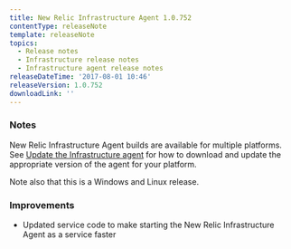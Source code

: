 ```yaml
---
title: New Relic Infrastructure Agent 1.0.752
contentType: releaseNote
template: releaseNote
topics:
  - Release notes
  - Infrastructure release notes
  - Infrastructure agent release notes
releaseDateTime: '2017-08-01 10:46'
releaseVersion: 1.0.752
downloadLink: ''
---
```


### Notes

New Relic Infrastructure Agent builds are available for multiple platforms. See [Update the Infrastructure agent](https://docs.newrelic.com/docs/infrastructure/new-relic-infrastructure/installation/update-infrastructure-agent) for how to download and update the appropriate version of the agent for your platform.

Note also that this is a Windows and Linux release.

### Improvements

* Updated service code to make starting the New Relic Infrastructure Agent as a service faster
